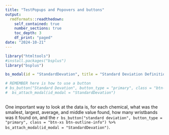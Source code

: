 ```yaml
---
title: "TestPopups and Popovers and buttons"
output: 
  rmdformats::readthedown:
    self_contained: true
    number_sections: true
    toc_depth: 3
    df_print: "paged"
date: "2024-10-21"
---
```



```r
library("htmltools")
#install.packages("bsplus")
library("bsplus")

```


```r


bs_modal(id = "StandardDevation", title = "Standard Deviation Definition", body = "Standard deviation is a measure of how spread out the numbers in a set are from the average. A bigger standard deviation means the numbers are more spread out, while a smaller one means they're closer to the average.")

# REMEMBER here is how to use a button
# bs_button("Standard Devation", button_type = "primary", class = "btn-xs btn-outline-info") %>%
#  bs_attach_modal(id_modal = "StandardDevation")
  
```



One important way to look at the data is, for each chemical, what was the smallest, largest, average, and middle value found, how many wristbands was it found on, and the `r bs_button("standard deviation", button_type = "primary", class = "btn-xs btn-outline-info") %>% bs_attach_modal(id_modal = "StandardDevation")`.


